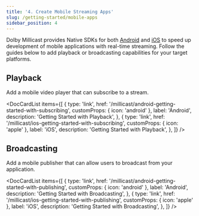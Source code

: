 ```yaml
---
title: '4. Create Mobile Streaming Apps'
slug: /getting-started/mobile-apps
sidebar_position: 4
---
```



Dolby Millicast provides Native SDKs for both [Android](/millicast/client-sdks/android/index.mdx) and [iOS](/millicast/client-sdks/ios/index.mdx) to speed up development of mobile applications with real-time streaming. Follow the guides below to add playback or broadcasting capabilities for your target platforms.

## Playback

Add a mobile video player that can subscribe to a stream.

<DocCardList
  items={[
    {
      type: 'link',
      href: '/millicast/android-getting-started-with-subscribing',
      customProps: { icon: 'android' },
      label: 'Android',
      description: 'Getting Started with Playback',
    },
    {
      type: 'link',
      href: '/millicast/ios-getting-started-with-subscribing',
      customProps: { icon: 'apple' },
      label: 'iOS',
      description: 'Getting Started with Playback',
    },
  ]}
/>

## Broadcasting

Add a mobile publisher that can allow users to broadcast from your application.

<DocCardList
  items={[
    {
      type: 'link',
      href: '/millicast/android-getting-started-with-publishing',
      customProps: { icon: 'android' },
      label: 'Android',
      description: 'Getting Started with Broadcasting',
    },
    {
      type: 'link',
      href: '/millicast/ios-getting-started-with-publishing',
      customProps: { icon: 'apple' },
      label: 'iOS',
      description: 'Getting Started with Broadcasting',
    },
  ]}
/>
